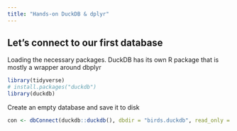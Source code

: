 ```yaml
---
title: "Hands-on DuckDB & dplyr"
---
```


## Let's connect to our first database

Loading the necessary packages. DuckDB has its own R package that is mostly a wrapper around dbplyr

```r
library(tidyverse)
# install.packages("duckdb")
library(duckdb) 
```


Create an empty database and save it to disk

```r
con <- dbConnect(duckdb::duckdb(), dbdir = "birds.duckdb", read_only = FALSE)
```

